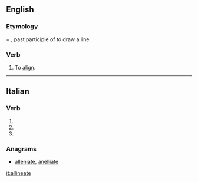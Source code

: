 ==English==

===Etymology===
{{etyl|la|en}} {{lena}} {{term|ad}} + {{term|lineatus}}, past participle of {{term|lineare}} to draw a line.

===Verb===
{{en-verb|allineat|ed}}

# To [[align]].
#: {{rfquotek|Herschel}}

{{Webster 1913}}

----

==Italian==

===Verb===
{{head|it|verb form|cat2=past participle forms}}

# {{conjugation of|allineare||2|p|pres|ind|lang=it}}
# {{conjugation of|allineare||2|p|imp|lang=it}}
# {{feminine plural of|allineato|lang=it}}

===Anagrams===
* [[alleniate#Italian|alleniate]], [[anelliate#Italian|anelliate]]

[[it:allineate]]